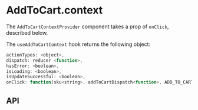 
<Meta title="Contexts/AddToCartContext" component="AddToCartContextProvider" />

# AddToCart.context

The `AddToCartContextProvider` component takes a prop of `onClick`, described below.

The `useAddToCartContext` hook returns the following object:

```js
actionTypes: <object>,
dispatch: reducer <function>,
hasError: <boolean>,
isLoading: <boolean>,
isUpdateSuccessful: <boolean>,
onClick: function(sku<string>, addToCartDispatch<function>, ADD_TO_CART_ACTION_TYPES<array[string]>),
```

## API

<ArgsTable of={AddToCartContextProvider} />
